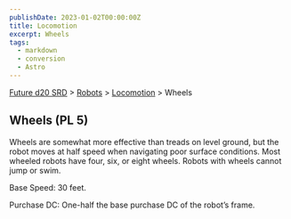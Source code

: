 ```yaml
---
publishDate: 2023-01-02T00:00:00Z
title: Locomotion
excerpt: Wheels
tags:
  - markdown
  - conversion
  - Astro
---
```






[Future d20 SRD](/#futureD20) > [Robots](future-d20-srd-robots-index) > [Locomotion](future-d20-srd-robots-locomotion-index) > Wheels




## Wheels (PL 5)


Wheels are somewhat more effective than treads on level ground, but the robot moves at half speed when navigating poor surface conditions. Most wheeled robots have four, six, or eight wheels. Robots with wheels cannot jump or swim.


Base Speed: 30 feet.


Purchase DC: One-half the base purchase DC of the robot’s frame.



